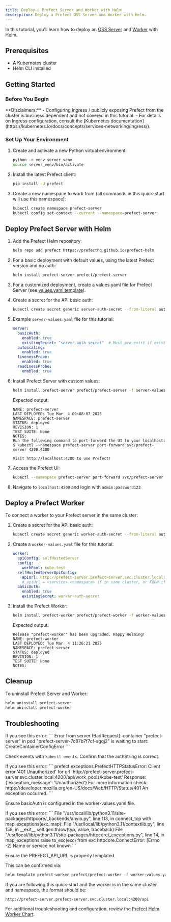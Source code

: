 ```yaml
---
title: Deploy a Prefect Server and Worker with Helm
description: Deploy a Prefect OSS Server and Worker with Helm.
---
```


In this tutorial, you'll learn how to deploy an [OSS Server](https://github.com/PrefectHQ/prefect-helm/tree/main/charts/prefect-server) and [Worker](https://github.com/PrefectHQ/prefect-helm/tree/main/charts/prefect-worker) with Helm.

## Prerequisites

- A Kubernetes cluster
- Helm CLI installed

## Getting Started

### Before You Begin

<Note>
**Disclaimers:**
- Configuring Ingress / publicly exposing Prefect from the cluster is business dependent and not covered in this tutorial.
- For details on Ingress configuration, consult the [Kubernetes documentation](https://kubernetes.io/docs/concepts/services-networking/ingress/).
</Note>

### Set Up Your Environment

1. Create and activate a new Python virtual environment:
   ```bash
   python -m venv server_venv
   source server_venv/bin/activate
   ```

2. Install the latest Prefect client:
   ```bash
   pip install -U prefect
   ```

3. Create a new namespace to work from (all commands in this quick-start will use this namespace):
   ```bash
   kubectl create namespace prefect-server
   kubectl config set-context --current --namespace=prefect-server
   ```

## Deploy Prefect Server with Helm

1. Add the Prefect Helm repository:
   ```bash
   helm repo add prefect https://prefecthq.github.io/prefect-helm
   ```

2. For a basic deployment with default values, using the latest Prefect version and no auth:
   ```bash
   helm install prefect-server prefect/prefect-server
   ```

3. For a customized deployment, create a values.yaml file for Prefect Server (see [values.yaml template](https://github.com/PrefectHQ/prefect-helm/blob/main/charts/prefect-server/values.yaml)).

4. Create a secret for the API basic auth:
   ```bash
   kubectl create secret generic server-auth-secret --from-literal auth-string='admin:password123'
   ```

5. Example `server-values.yaml` file for this tutorial:
   ```yaml
   server:
     basicAuth:
       enabled: true
       existingSecret: "server-auth-secret"  # Must pre-exist if existingSecret is used; use authString otherwise
     autoscaling:
       enabled: true
     livenessProbe:
       enabled: true
     readinessProbe:
       enabled: true
   ```

6. Install Prefect Server with custom values:
   ```bash
   helm install prefect-server prefect/prefect-server -f server-values.yaml
   ```

   Expected output:
   ```
   NAME: prefect-server
   LAST DEPLOYED: Tue Mar  4 09:08:07 2025
   NAMESPACE: prefect-server
   STATUS: deployed
   REVISION: 1
   TEST SUITE: None
   NOTES:
   Run the following command to port-forward the UI to your localhost:
   $ kubectl --namespace prefect-server port-forward svc/prefect-server 4200:4200

   Visit http://localhost:4200 to use Prefect!
   ```

7. Access the Prefect UI:
   ```bash
   kubectl --namespace prefect-server port-forward svc/prefect-server 4200:4200
   ```

8. Navigate to `localhost:4200` and login with `admin:password123`

## Deploy a Prefect Worker

To connect a worker to your Prefect server in the same cluster:

1. Create a secret for the API basic auth:
   ```bash
   kubectl create secret generic worker-auth-secret --from-literal auth-string='admin:password123'
   ```

2. Create a `worker-values.yaml` file for this tutorial:
   ```yaml
   worker:
     apiConfig: selfHostedServer
     config:
       workPool: kube-test
     selfHostedServerApiConfig:
       apiUrl: http://prefect-server.prefect-server.svc.cluster.local:4200/api
       # apiUrl = <service>.<namespace> if in same cluster, or FQDN if external
     basicAuth:
       enabled: true
       existingSecret: worker-auth-secret
   ```

3. Install the Prefect Worker:
   ```bash
   helm install prefect-worker prefect/prefect-worker -f worker-values.yaml
   ```

   Expected output:
   ```
   Release "prefect-worker" has been upgraded. Happy Helming!
   NAME: prefect-worker
   LAST DEPLOYED: Tue Mar  4 11:26:21 2025
   NAMESPACE: prefect-server
   STATUS: deployed
   REVISION: 1
   TEST SUITE: None
   NOTES:
   ```

## Cleanup

To uninstall Prefect Server and Worker:

```bash
helm uninstall prefect-server
helm uninstall prefect-worker
```

## Troubleshooting

<Expandable title="Container creation error">
If you see this error:
```
Error from server (BadRequest): container "prefect-server" in pod "prefect-server-7c87b7f7cf-sgqj2" is waiting to start: CreateContainerConfigError
```

Check events with `kubectl events`. Confirm that the authString is correct.
</Expandable>

<Expandable title="Authentication error">
If you see this error:
```
prefect.exceptions.PrefectHTTPStatusError: Client error '401 Unauthorized' for url 'http://prefect-server.prefect-server.svc.cluster.local:4200/api/work_pools/kube-test'
Response: {'exception_message': 'Unauthorized'}
For more information check: https://developer.mozilla.org/en-US/docs/Web/HTTP/Status/401
An exception occurred.
```

Ensure basicAuth is configured in the worker-values.yaml file.
</Expandable>

<Expandable title="Connection error">
If you see this error:
```
File "/usr/local/lib/python3.11/site-packages/httpcore/_backends/anyio.py", line 113, in connect_tcp
  with map_exceptions(exc_map):
File "/usr/local/lib/python3.11/contextlib.py", line 158, in __exit__
  self.gen.throw(typ, value, traceback)
File "/usr/local/lib/python3.11/site-packages/httpcore/_exceptions.py", line 14, in map_exceptions
  raise to_exc(exc) from exc
httpcore.ConnectError: [Errno -2] Name or service not known
```

Ensure the PREFECT_API_URL is properly templated.

This can be confirmed via:
```bash
helm template prefect-worker prefect/prefect-worker -f worker-values.yaml
```

If you are following this quick-start and the worker is in the same cluster and namespace, the format should be:
```
http://prefect-server.prefect-server.svc.cluster.local:4200/api
```

For additional troubleshooting and configuration, review the [Prefect Helm Worker Chart](https://github.com/PrefectHQ/prefect-helm/tree/main/charts/prefect-worker).
</Expandable>
